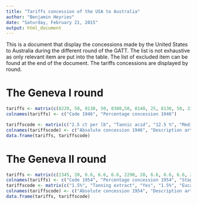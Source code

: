 ```yaml
---
title: "Tariffs concession of the USA to Australia"
author: "Benjamin Heyries"
date: "Saturday, February 21, 2015"
output: html_document
---
```


This is a document that display the concessions made by the United States to Australia during the different round of the GATT. The list is not exhaustive as only relevant item are put into the table. The list of excluded item can be found at the end of the document.
The tariffs concessions are displayed by round.

The Geneva I round
================

```r
tariffs <- matrix(c(8220, 50, 8130, 50, 8380,50, 8140, 25, 8130, 50, 2345, 50, 2290, 50, 4209, 50, 4225, 50, 0018, 50, 0019, 50, 0815, 8.3, 0021, 50, 0022, -7, 0023, 50, 0044, 50, 1330, 50, 2410, 50, 1197, 60, 3520, 25, 3541, 37.5, 0734500, 20, 0734520, 37.5, 0751400, 0, 0751420, 45, 0759, 50, 0207, 0, 0208, 0, 0990130, 50, 5954, 0, 0231, 0, 0703, 0,  0719, 0, 0729, 0, 6270, 0, 0961, 0, 0962, 0, 0034, 0, 0979, 0, 0234, 0, 0291, 0, 4033, 0), ncol=2, byrow=TRUE)
colnames(tariffs) <- c("Code 1946", "Percentage concession 1946")

tariffscode <- matrix(c("2.5 ct per lb", "Tannic acid", "12.5 %", "Medical preparations", "12.5 %", "Chimical product: Eucalyptol", "12.5%", "Prepration in pills: Eucalyptol", "17.5%", "Thymol from eucalyptus", "7.5%", "Taning extracts", "7.5%", "Essential oil of E", "10%", "Veneers" , "16.33% and 10%", "Tennis racket frame", "3 ct per lb", "Beef", "3 ct per lb", "Veal", "0", "Beef and mutton tallow", "2.5 ct per lb", "Mutton", "3.5 ct per lb", "Lamb", "3 ct per lb", "Game", "1.5 ct per lb or min 7.5 %", "Butter", "7 ct per lb", "Other fruit paste", "1 ct per lb", "Grass and crop seeds", "87.5 ct per lb", "Peas", "Between 9.25 and 8 ct per lb", "Clothing wool", "9.25 ct per lb and 6.25%", "Carbonized wool", "2.5%", "Dressed fur not dyed", "7.5%", "Dyed dressed furs", "0", "Manufactured fur not dyed", "17.5%", "Manufactured fur dyed", "25%", "All other fur articles", "0", "Hides and skins",  "0", "Hides and skin", "20%", "Catgut", "Bind", "Precious stones", "Bind", "Fur and fur skins: Lamb", "Bind", "Fur and fur skins: Rabbit",  "Bind", "Fur and fur skins: opossum", "Bind", "Fur and fur skin: others", "Bind", "Tantalum and Zirconium ore", "Bind", "Shells: mother-of-pearl", "Bind", "Tortoise shell", "Bind", "Sausage cacinge", "Bind", "Integruments, tendons, intestine", "Bind", "Other sheep and lamb skin", "Bind", "Kangoroo skin", "Bind", "Oriental wood"), ncol=2, byrow=TRUE)
colnames(tariffscode) <- c("Absolute concession 1946", "Description article")
data.frame(tariffs, tariffscode)
```

The Geneva II round
================
```r
tariffs <- matrix(c(2345, 20, 6.6, 6.6, 6.6, 2290, 20, 6.6, 6.6, 6.6, 23500, 16.6, 6.6, 3.3, 6.6, 0990, 15, 5, 5, 5), ncol=5, byrow=TRUE)
colnames(tariffs) <- c("Code 1954", "Percentage concession 1954", "Stage 1", "2", "3")
tariffscode <- matrix(c("1.5%", "Tanning extract", "Yes", "1.5%", "Eucalyptus Oil", "Yes", "0.5 ct per lb", "Game", "Yes", "3%", "Catgut", "Yes"), ncol=3, byrow=TRUE)
colnames(tariffscode) <- c("Absolute concession 1954", "Description article", "Correspondance code 1946")
data.frame(tariffs, tariffscode)
```

